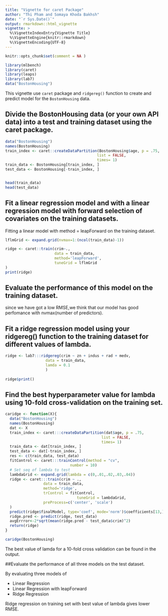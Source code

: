 ```yaml
---
title: "Vignette for caret Package"
author: "Thi Pham and Somaya Khoda Bakhsh"
date: "`r Sys.Date()`"
output: rmarkdown::html_vignette
vignette: >
  %\VignetteIndexEntry{Vignette Title}
  %\VignetteEngine{knitr::rmarkdown}
  %\VignetteEncoding{UTF-8}
---
```


```r
knitr::opts_chunk$set(comment = NA )
```

```r
library(mlbench)
library(caret)
library(leaps)
library(lab7)
data("BostonHousing")
```

This vignette use `caret` package and `ridgereg()` function to create and predict model for the `BostonHousing` data.

## Divide the BostonHousing data (or your own API data) into a test and training dataset using the caret package.

```r
data("BostonHousing")
names(BostonHousing)
train_index <- caret::createDataPartition(BostonHousing$age, p = .75,
                                         list = FALSE,
                                         times= 1)
train_data <- BostonHousing[train_index, ]
test_data <- BostonHousing[-train_index, ]


head(train_data)
head(test_data)
```


## Fit a linear regression model and with a linear regression model with forward selection of covariates on the training datasets.   

Fitting a linear model with method = leapForward on the training dataset.

```r
lflmGrid <- expand.grid(nvmax=1:(ncol(train_data)-1))

ridge <- caret::train(crim~.,
                      data = train_data,
                      method='leapForward',
                      tuneGrid = lflmGrid
)
print(ridge)
```

## Evaluate the performance of this model on the training dataset.

since we have got a low RMSE,we think that our model has good perfomance with nvmax(number of predictors).    


## Fit a ridge regression model using your ridgereg() function to the training dataset for different values of lambda.

```r
ridge <- lab7:::ridgereg(crim ~ zn + indus + rad + medv,
                  data = train_data,
                  lamda = 0.1 
                  )
              
ridge$print()
```

## Find the best hyperparameter value for lambda using 10-fold cross-validation on the training set.  

```r
caridge <- function(X){
  data("BostonHousing")
  names(BostonHousing)
  dat <- X
  train_index <- caret:::createDataPartition(dat$age, p = .75,
                                           list = FALSE,
                                           times= 1)
  train_data <- dat[train_index, ]
  test_data <- dat[-train_index, ]
  res <- c(train_data, test_data)
  fitControl <- caret:::trainControl(method = "cv",
                             number = 10)
  # Set seq of lambda to test
  lambdaGrid <- expand.grid(lambda = c(0,.01,.02,.03,.04))
  ridge <- caret:::train(crim ~ .,
                 data = train_data,
                 method='ridge',
                 trControl = fitControl,
                                tuneGrid = lambdaGrid,
                 preProcess=c('center', 'scale')
  )
  predict(ridge$finalModel, type='coef', mode='norm')$coefficients[13,]
  ridge.pred <- predict(ridge, test_data)
  avgErrror<-2*sqrt(mean(ridge.pred - test_data$crim)^2)
  return(ridge)
}
```

```r
caridge(BostonHousing)
```

The best value of lamda for a 10-fold cross validation can be found in the output.  


##Evaluate the performance of all three models on the test dataset.

By evaluating three models of 

* Linear Regression
* Linear Regression with leapForward
* Ridge Regression

Ridge regression on training set with best value of lambda gives lower RMSE.













